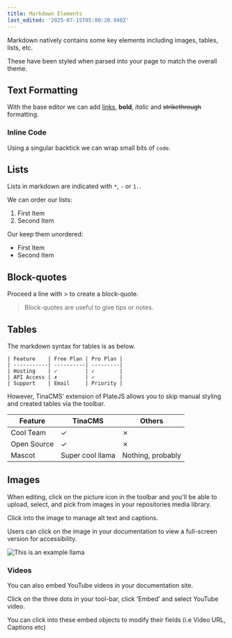 ```yaml
---
title: Markdown Elements
last_edited: '2025-07-15T05:00:20.940Z'
---
```


Markdown natively contains some key elements including images, tables, lists, etc.

These have been styled when parsed into your page to match the overall theme.

## Text Formatting

With the base editor we can add [links](/), **bold**, *italic* and ~~strikethrough~~ formatting.

### Inline Code

Using a singular backtick we can wrap small bits of `code`.

## Lists

Lists in markdown are indicated with `*`, `-` or `1.`.

We can order our lists:

1. First Item
2. Second Item

Our keep them unordered:

* First Item
* Second Item

## Block-quotes

Proceed a line with > to create a block-quote.

> Block-quotes are useful to give tips or notes.

## Tables

The markdown syntax for tables is as below.

```
| Feature    | Free Plan | Pro Plan |
| -----------| ----------| ---------|
| Hosting    | ✓         | ✓        |
| API Access | ✗         | ✓        |
| Support    | Email     | Priority |
```

However, TinaCMS' extension of PlateJS allows you to skip manual styling and created tables via the toolbar.

| Feature     | TinaCMS          | Others            |
| ----------- | ---------------- | ----------------- |
| Cool Team   | ✓                | ✗                 |
| Open Source | ✓                | ✗                 |
| Mascot      | Super cool llama | Nothing, probably |

## Images

When editing, click on the picture icon in the toolbar and you'll be able to upload, select, and pick from images in your repositories media library.

Click into the image to manage alt text and captions.

Users can click on the image in your documentation to view a full-screen version for accessibility.

![](/img/rico-replacement.jpg "This is an example llama")

### Videos

You can also embed YouTube videos in your documentation site.

Click on the three dots in your tool-bar, click 'Embed' and select YouTube video.

You can click into these embed objects to modify their fields (i.e Video URL, Captions etc)

<youtube embedSrc="https://www.youtube.com/embed/CsCQS7HIBv0?si=os9ona92O2VMOl-V" caption="Seth goes over the basics of using TinaCMS" minutes="2" />
